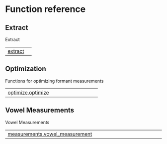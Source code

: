 # Function reference {.doc .doc-index}

## Extract

Extract

| | |
| --- | --- |
| [extract](extract.qmd#new_fave.extract) |  |

## Optimization

Functions for optimizing formant measurements

| | |
| --- | --- |
| [optimize.optimize](optimize.optimize.qmd#new_fave.optimize.optimize) |  |

## Vowel Measurements

Vowel Measurements

| | |
| --- | --- |
| [measurements.vowel_measurement](measurements.vowel_measurement.qmd#new_fave.measurements.vowel_measurement) |  |
